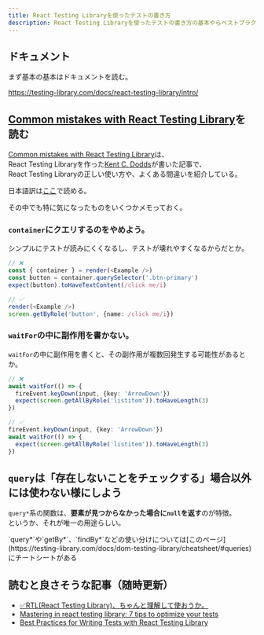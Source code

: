 ```yaml
---
title: React Testing Libraryを使ったテストの書き方
description: React Testing Libraryを使ったテストの書き方の基本やらベストプラクティスやらを調べたメモ。
---
```



## ドキュメント

まず基本の基本はドキュメントを読む。

https://testing-library.com/docs/react-testing-library/intro/

## [Common mistakes with React Testing Library](https://kentcdodds.com/blog/common-mistakes-with-react-testing-library)を読む

[Common mistakes with React Testing Library](https://kentcdodds.com/blog/common-mistakes-with-react-testing-library)は、  
React Testing Libraryを作った[Kent C. Dodds](https://github.com/kentcdodds)が書いた記事で、  
React Testing Libraryの正しい使い方や、よくある間違いを紹介している。

日本語訳は[ここ](https://qiita.com/kobanyan/items/126512ec3e8d76c538b3)で読める。

その中でも特に気になったものをいくつかメモっておく。

### `container`にクエリするのをやめよう。

シンプルにテストが読みにくくなるし、テストが壊れやすくなるからだとか。

```ts
// ❌
const { container } = render(<Example />)
const button = container.querySelector('.btn-primary')
expect(button).toHaveTextContent(/click me/i)

// ✅
render(<Example />)
screen.getByRole('button', {name: /click me/i})
```

### `waitFor`の中に副作用を書かない。

`waitFor`の中に副作用を書くと、その副作用が複数回発生する可能性があるとか。

```ts
// ❌
await waitFor(() => {
  fireEvent.keyDown(input, {key: 'ArrowDown'})
  expect(screen.getAllByRole('listitem')).toHaveLength(3)
})

// ✅
fireEvent.keyDown(input, {key: 'ArrowDown'})
await waitFor(() => {
  expect(screen.getAllByRole('listitem')).toHaveLength(3)
})
```

## `query`は「存在しないことをチェックする」場合以外には使わない様にしよう

`query*`系の関数は、**要素が見つからなかった場合に`null`を返す**のが特徴。  
というか、それが唯一の用途らしい。

<Aside>
`query*`や`getBy*`、`findBy*`などの使い分けについては[このページ](https://testing-library.com/docs/dom-testing-library/cheatsheet/#queries)にチートシートがある
</Aside>

## 読むと良さそうな記事（随時更新）

* [✅RTL(React Testing Library)、ちゃんと理解して使おうか。](https://zenn.dev/crsc1206/articles/8bf487be129eed)
* [Mastering in react testing library: 7 tips to optimize your tests](https://blog.stackademic.com/mastering-react-testing-achieving-high-confidence-and-low-maintenance-in-your-code-30313f211fa)
* [Best Practices for Writing Tests with React Testing Library](https://claritydev.net/blog/improving-react-testing-library-tests)
